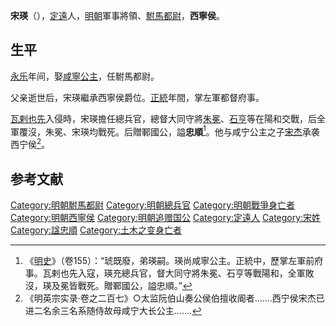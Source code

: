 {{明清人物信息框
| 姓名 = 宋瑛
| 原名 =
| 圖片名稱=
| 圖片大小 = 160px
| 圖片說明 =
| 最高職務 = 左軍都督府事西寧侯
| 國家 = 大明
| 爵位 =西寧侯
| 籍貫 =安徽
| 族裔 = 漢族
| 字號 =
| 諡號 = 忠順、鄆國公
| 出生日期 = 洪武年間
| 出生地點 = 安徽定遠
| 逝世日期 = 1449年
| 逝世地點 = 陽和
| 墓葬 =
| 配偶 =[[咸寧公主|咸寧公主]]
| 親屬 =父 [[宋晟|宋晟]]；母 許氏<ref>嫡母丁氏墓誌云：「夫人克谨礼法，闺门之内，严而有恩，亲疏长幼，罔不顺适。又二年而侯终。越十又一年，叶氏夫人卒，追封西宁侯夫人，其所生男曰琥，驸马都尉，袭西宁侯，尚皇女安成公主。许氏所生男曰瑛，驸马都尉，尚皇女咸宁公主。」</ref>子 宋杰
| 出身 = 繼承父職
| 經歷 = 駙馬都尉、西寧侯<br>左軍都督府事<br>陽和總兵官
| 著作 =
}}
'''宋瑛'''（{{bd|14世纪|？|1449年|}}），[[定遠|定遠]]人，[[明朝|明朝]]軍事將領、[[駙馬都尉|駙馬都尉]]，'''西寧侯'''。

==生平==

[[永乐|永乐]]年间，娶[[咸寧公主|咸寧公主]]，任駙馬都尉。

父亲逝世后，宋瑛繼承西寧侯爵位。[[正统_(年号)|正統]]年間，掌左軍都督府事。

[[瓦剌|瓦剌]][[也先|也先]]入侵時，宋瑛擔任總兵官，總督大同守將[[朱冕_(武进伯)|朱冕]]、[[石亨|石亨]]等在陽和交戰，后全軍覆沒，朱冕、宋瑛均戰死。后贈鄆國公，謚'''忠順'''<ref>《[[明史|明史]]》（卷155）：“琥既廢，弟瑛嗣。瑛尚咸寧公主。正統中，歷掌左軍前府事。瓦剌也先入寇，瑛充總兵官，督大同守將朱冕、石亨等戰陽和，全軍敗沒，瑛及冕皆戰死。贈鄆國公，謚忠順。”</ref>。他与咸宁公主之子[[宋杰_(西宁侯)|宋杰]]承袭西宁侯<ref>《明英宗实录·卷之二百七》○太监阮伯山奏公侯伯擅收阍者.......西宁侯宋杰已进二名余三名系随侍故母咸宁大长公主.......</ref>。

== 参考文献 ==
{{wikisource|明史/卷155}}
<div class="references-small">
<references />
</div>

{{明朝官员小作品}}

[[Category:明朝駙馬都尉|Category:明朝駙馬都尉]]
[[Category:明朝總兵官|Category:明朝總兵官]]
[[Category:明朝戰爭身亡者|Category:明朝戰爭身亡者]]
[[Category:明朝西寧侯|Category:明朝西寧侯]]
[[Category:明朝追赠国公|Category:明朝追赠国公]]
[[Category:定遠人|Category:定遠人]]
[[Category:宋姓|Category:宋姓]]
[[Category:諡忠順|Category:諡忠順]]
[[Category:土木之变身亡者|Category:土木之变身亡者]]